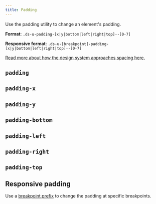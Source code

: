 ```yaml
---
title: Padding
---
```



Use the padding utility to change an element's padding.

**Format**: `.ds-u-padding-[x|y|bottom|left|right|top]--[0-7]`

**Responsive format**: `.ds-u-[breakpoint]-padding-[x|y|bottom|left|right|top]--[0-7]`

[Read more about how the design system approaches spacing here.](/foundation/spacing/)

## `padding`

<EmbeddedExample>
  <PaddingSpacingExample propName="padding" />
</EmbeddedExample>

## `padding-x`

<EmbeddedExample>
  <PaddingSpacingExample propName="padding-x" />
</EmbeddedExample>

## `padding-y`

<EmbeddedExample>
  <PaddingSpacingExample propName="padding-y" />
</EmbeddedExample>

## `padding-bottom`

<EmbeddedExample>
  <PaddingSpacingExample propName="padding-bottom" />
</EmbeddedExample>

## `padding-left`

<EmbeddedExample>
  <PaddingSpacingExample propName="padding-left" />
</EmbeddedExample>

## `padding-right`

<EmbeddedExample>
  <PaddingSpacingExample propName="padding-right" />
</EmbeddedExample>

## `padding-top`

<EmbeddedExample>
  <PaddingSpacingExample propName="padding-top" />
</EmbeddedExample>

## Responsive padding

Use a [breakpoint prefix](/foundation/layout-grid/responsive-design/) to change the padding at specific breakpoints.

<ResponsiveExample storyId="utilities-padding--padding" title="Responsive padding example" />
